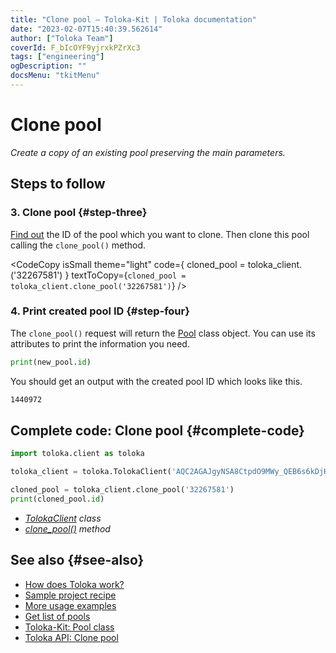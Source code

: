 ```yaml
---
title: "Clone pool — Toloka-Kit | Toloka documentation"
date: "2023-02-07T15:40:39.562614"
author: ["Toloka Team"]
coverId: F_bIcOYF9yjrxkPZrXc3
tags: ["engineering"]
ogDescription: ""
docsMenu: "tkitMenu"
---
```



# Clone pool

_Create a copy of an existing pool preserving the main parameters._

## Steps to follow

<Import/>

<Instantiate/>

### 3. Clone pool {#step-three}

[Find out](/docs-new/toloka-kit/recipes/get-pools) the ID of the pool which you want to clone. Then clone this pool calling the `clone_pool()` method.

<CodeCopy
  isSmall
  theme="light"
  code={
    <HighlightChildren language="python">
      cloned_pool = toloka_client.<Term term="clone_pool"><ClonePool/></Term>('32267581')
    </HighlightChildren>
  }
  textToCopy={`cloned_pool = toloka_client.clone_pool('32267581')`}
/>

### 4. Print created pool ID {#step-four}

The `clone_pool()` request will return the [Pool](/docs-new/toloka-kit/reference/toloka.client.pool.Pool) class object. You can use its attributes to print the information you need.

```python
print(new_pool.id)
```

You should get an output with the created pool ID which looks like this.

```bash
1440972
```

## Complete code: Clone pool {#complete-code}

```python
import toloka.client as toloka

toloka_client = toloka.TolokaClient('AQC2AGAJgyNSA8CtpdO9MWy_QEB6s6kDjHUoElE', 'PRODUCTION')

cloned_pool = toloka_client.clone_pool('32267581')
print(cloned_pool.id)
```

<Note mode="tip" title="List of classes and methods used in this recipe">

- _[TolokaClient](/docs-new/toloka-kit/reference/toloka.client.TolokaClient) class_
- _[clone_pool()](/docs-new/toloka-kit/reference/toloka.client.TolokaClient.clone_pool) method_

</Note>

## See also {#see-also}

- [How does Toloka work?](https://toloka.ai/en/docs/guide/concepts/overview)
- [Sample project recipe](/docs-new/toloka-kit/recipes/learn-basics)
- [More usage examples](/docs-new/toloka-kit/recipes/use-cases)
- [Get list of pools](/docs-new/toloka-kit/recipes/get-pools)
- [Toloka-Kit: Pool class](/docs-new/toloka-kit/reference/toloka.client.pool.Pool)
- [Toloka API: Clone pool](https://toloka.ai/docs/api/api-reference/#post-/pools/-id-/clone)
